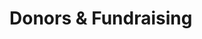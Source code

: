 
<Layout pageTitle="Funding" sidebarLinks={AboutSidebarLinks} activeHeaderLink="About">

# Donors & Fundraising

<div className='row'>
    <InfoCard
        title="Volunteers"
        description='Many EDGI contributors are skilled volunteers who donate their labor.'
        link='https://www.envirodatagov.org'
        image={EDGI}
    />
    <InfoCard
        title="Packard Foundation"
        description='Sustaining organizational funding.'
        link='https://www.packard.org'
        image={Packard}
    />
    <InfoCard
        title="ESIP Lab"
        description='UX testing and website rebuild, 2021.'
        link='https://www.esipfed.org/lab'
        image={ESIP}
    />
    <InfoCard
        title="Code for Science & Society Virtual Events Fund"
        description='Funding for highly accessible virtual events, made possible by grant number GBMF8449 from the Gordon and Betty Moore Foundation (https://doi.org/10.37807/GBMF8449).'
        link='https://www.eventfund.codeforscience.org'
        image={CSS}
    />
    <InfoCard
        title="Northeastern University Lab for Texts, Maps, and Networks"
        description='Helped to fund the 2020 Intern program.'
        link='https://web.northeastern.edu/nulab'
        image={NEU}
    />
    <InfoCard
        title="Stony Brook University"
        description='In-kind donation to mirror the databases core to this work.'
        link='https://it.stonybrook.edu/services/teaching-learning-lab'
        image={SBU}
    />
    <InfoCard
        title="Doris Duke Charitable Foundation"
        description='Sustaining organizational funding.'
        link='https://ddcf.org'
        image={DDCF}
    />
</div>

</Layout>
